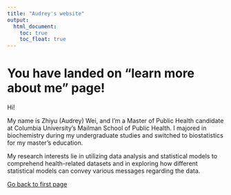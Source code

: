 ```yaml
---
title: "Audrey's website"
output: 
  html_document:
    toc: true
    toc_float: true
---
```


# You have landed on "learn more about me" page!

Hi! 

My name is Zhiyu (Audrey) Wei, and I'm a Master of Public Health candidate at Columbia University's Mailman School of Public Health. I majored in biochemistry during my undergraduate studies and switched to biostatistics for my master's education. 

My research interests lie in utilizing data analysis and statistical models to comprehend health-related datasets and in exploring how different statistical models can convey various messages regarding the data.

[Go back to first page](AudreSite.html)